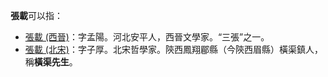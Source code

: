 '''張載'''可以指：

*[[張載_(西晉)|張載 (西晉)]]：字孟陽。河北安平人，西晉文學家。“三張”之一。
*[[張載_(北宋)|張載 (北宋)]]：字子厚。北宋哲學家。陝西鳳翔郿縣（今陝西眉縣）橫渠鎮人，稱'''橫渠先生'''。


{{disambig|Z载|Cat=二字张姓人名消歧义}}